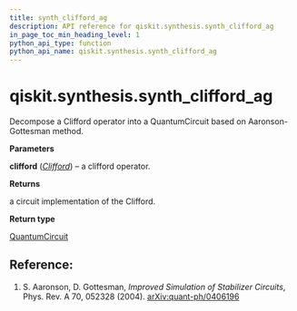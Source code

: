 ```yaml
---
title: synth_clifford_ag
description: API reference for qiskit.synthesis.synth_clifford_ag
in_page_toc_min_heading_level: 1
python_api_type: function
python_api_name: qiskit.synthesis.synth_clifford_ag
---
```


<span id="qiskit-synthesis-synth-clifford-ag" />

# qiskit.synthesis.synth\_clifford\_ag

<Function id="qiskit.synthesis.synth_clifford_ag" isDedicatedPage={true} github="https://github.com/qiskit/qiskit/tree/stable/0.23/qiskit/synthesis/clifford/clifford_decompose_ag.py" signature="synth_clifford_ag(clifford)">
  Decompose a Clifford operator into a QuantumCircuit based on Aaronson-Gottesman method.

  **Parameters**

  **clifford** ([*Clifford*](qiskit.quantum_info.Clifford "qiskit.quantum_info.Clifford")) – a clifford operator.

  **Returns**

  a circuit implementation of the Clifford.

  **Return type**

  [QuantumCircuit](qiskit.circuit.QuantumCircuit "qiskit.circuit.QuantumCircuit")

  ## Reference:

  1.  S. Aaronson, D. Gottesman, *Improved Simulation of Stabilizer Circuits*, Phys. Rev. A 70, 052328 (2004). [arXiv:quant-ph/0406196](https://arxiv.org/abs/quant-ph/0406196)
</Function>

